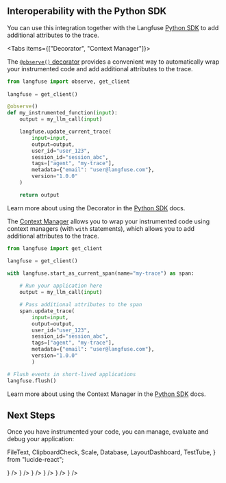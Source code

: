 ## Interoperability with the Python SDK

You can use this integration together with the Langfuse [Python SDK](/docs/sdk/python/sdk-v3) to add additional attributes to the trace.

<Tabs items={["Decorator", "Context Manager"]}>
<Tab>

The [`@observe()` decorator](/docs/sdk/python/sdk-v3#observe-decorator) provides a convenient way to automatically wrap your instrumented code and add additional attributes to the trace.

```python
from langfuse import observe, get_client
 
langfuse = get_client()

@observe()
def my_instrumented_function(input):
    output = my_llm_call(input)

    langfuse.update_current_trace(
        input=input,
        output=output,
        user_id="user_123",
        session_id="session_abc",
        tags=["agent", "my-trace"],
        metadata={"email": "user@langfuse.com"},
        version="1.0.0"
    )

    return output
```

Learn more about using the Decorator in the [Python SDK](/docs/sdk/python/sdk-v3#observe-decorator) docs.

</Tab>
<Tab>

The [Context Manager](/docs/sdk/python/sdk-v3#context-managers) allows you to wrap your instrumented code using context managers (with `with` statements), which allows you to add additional attributes to the trace.

```python
from langfuse import get_client

langfuse = get_client()

with langfuse.start_as_current_span(name="my-trace") as span:
    
    # Run your application here
    output = my_llm_call(input)

    # Pass additional attributes to the span
    span.update_trace(
        input=input,
        output=output,
        user_id="user_123",
        session_id="session_abc",
        tags=["agent", "my-trace"],
        metadata={"email": "user@langfuse.com"},
        version="1.0.0"
        )

# Flush events in short-lived applications
langfuse.flush()
```

Learn more about using the Context Manager in the [Python SDK](/sdk-v3#context-managers) docs.

</Tab>
</Tabs>

## Next Steps

Once you have instrumented your code, you can manage, evaluate and debug your application:

  FileText,
  ClipboardCheck,
  Scale,
  Database,
  LayoutDashboard,
  TestTube,
} from "lucide-react";

<Cards>
  <Card
    title="Manage prompts in langfuse"
    href="/docs/prompts/get-started"
    icon={<FileText />}
  />
  <Card
    title="Add evaluation scores"
    href="/docs/scores/custom"
    icon={<ClipboardCheck />}
  />
  <Card
    title="Run LLM-as-a-judge Evaluators"
    href="/docs/scores/model-based-evals"
    icon={<Scale />}
  />
  <Card
    title="Create datasets"
    href="/docs/datasets/overview"
    icon={<Database />}
  />
  <Card
    title="Create custom dashboards"
    href="/docs/analytics/custom-dashboards"
    icon={<LayoutDashboard />}
  />
  <Card
    title="Test queries in the Playground"
    href="/docs/playground"
    icon={<TestTube />}
  />
</Cards>
